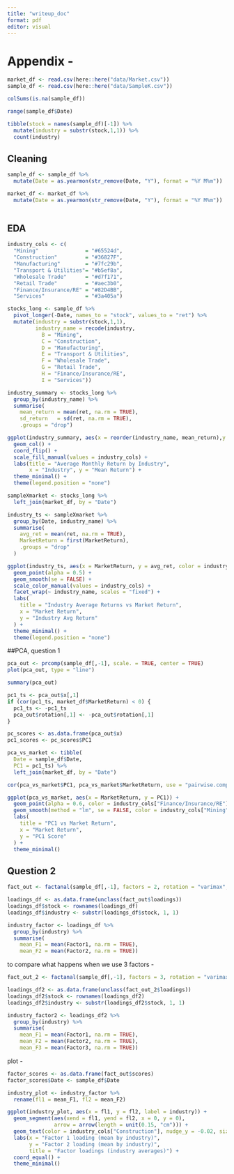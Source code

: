 ```yaml
---
title: "writeup_doc"
format: pdf
editor: visual
---
```


# Appendix - 

```r
market_df <- read.csv(here::here("data/Market.csv"))
sample_df <- read.csv(here::here("data/SampleK.csv"))
```

```r
colSums(is.na(sample_df))

range(sample_df$Date)

tibble(stock = names(sample_df)[-1]) %>%
  mutate(industry = substr(stock,1,1)) %>%
  count(industry)
```

## Cleaning 
```r
sample_df <- sample_df %>%
  mutate(Date = as.yearmon(str_remove(Date, "Y"), format = "%Y M%m"))

market_df <- market_df %>%
  mutate(Date = as.yearmon(str_remove(Date, "Y"), format = "%Y M%m"))
  
```

## EDA

```r

industry_cols <- c(
  "Mining"               = "#65524d",
  "Construction"         = "#36827F",
  "Manufacturing"        = "#7fc29b",
  "Transport & Utilities"= "#b5ef8a",
  "Wholesale Trade"      = "#d7f171",
  "Retail Trade"         = "#aec3b0",
  "Finance/Insurance/RE" = "#82D4BB",
  "Services"             = "#3a405a")

stocks_long <- sample_df %>%
  pivot_longer(-Date, names_to = "stock", values_to = "ret") %>%
  mutate(industry = substr(stock,1,1),
         industry_name = recode(industry,
           B = "Mining",
           C = "Construction",
           D = "Manufacturing",
           E = "Transport & Utilities",
           F = "Wholesale Trade",
           G = "Retail Trade",
           H = "Finance/Insurance/RE",
           I = "Services"))

industry_summary <- stocks_long %>%
  group_by(industry_name) %>%
  summarise(
    mean_return = mean(ret, na.rm = TRUE),
    sd_return   = sd(ret, na.rm = TRUE),
    .groups = "drop")

ggplot(industry_summary, aes(x = reorder(industry_name, mean_return),y = mean_return, fill = industry_name)) +
  geom_col() +
  coord_flip() +  
  scale_fill_manual(values = industry_cols) +
  labs(title = "Average Monthly Return by Industry",
       x = "Industry", y = "Mean Return") +
  theme_minimal() +
  theme(legend.position = "none")

sampleXmarket <- stocks_long %>%
  left_join(market_df, by = "Date")

industry_ts <- sampleXmarket %>%
  group_by(Date, industry_name) %>%
  summarise(
    avg_ret = mean(ret, na.rm = TRUE),
    MarketReturn = first(MarketReturn),  
    .groups = "drop"
  )

ggplot(industry_ts, aes(x = MarketReturn, y = avg_ret, color = industry_name)) +
  geom_point(alpha = 0.5) +
  geom_smooth(se = FALSE) +
  scale_color_manual(values = industry_cols) +
  facet_wrap(~ industry_name, scales = "fixed") +
  labs(
    title = "Industry Average Returns vs Market Return",
    x = "Market Return",
    y = "Industry Avg Return"
  ) +
  theme_minimal() +
  theme(legend.position = "none")
```

##PCA, question 1

```r
pca_out <- prcomp(sample_df[,-1], scale. = TRUE, center = TRUE)
plot(pca_out, type = "line")

summary(pca_out)

pc1_ts <- pca_out$x[,1]
if (cor(pc1_ts, market_df$MarketReturn) < 0) {
  pc1_ts <- -pc1_ts
  pca_out$rotation[,1] <- -pca_out$rotation[,1]
}

pc_scores <- as.data.frame(pca_out$x)   
pc1_scores <- pc_scores$PC1

pca_vs_market <- tibble(
  Date = sample_df$Date,  
  PC1 = pc1_ts) %>%
  left_join(market_df, by = "Date")

cor(pca_vs_market$PC1, pca_vs_market$MarketReturn, use = "pairwise.complete.obs")

ggplot(pca_vs_market, aes(x = MarketReturn, y = PC1)) +
  geom_point(alpha = 0.6, color = industry_cols["Finance/Insurance/RE"]) +
  geom_smooth(method = "lm", se = FALSE, color = industry_cols["Mining"]) +
  labs(
    title = "PC1 vs Market Return",
    x = "Market Return",
    y = "PC1 Score"
  ) +
  theme_minimal()
```

## Question 2
```r
fact_out <- factanal(sample_df[,-1], factors = 2, rotation = "varimax", scores = "regression")

loadings_df <- as.data.frame(unclass(fact_out$loadings))
loadings_df$stock <- rownames(loadings_df)
loadings_df$industry <- substr(loadings_df$stock, 1, 1)

industry_factor <- loadings_df %>%
  group_by(industry) %>%
  summarise(
    mean_F1 = mean(Factor1, na.rm = TRUE),
    mean_F2 = mean(Factor2, na.rm = TRUE))
```
to compare what happens when we use 3 factors - 
```r
fact_out_2 <- factanal(sample_df[,-1], factors = 3, rotation = "varimax", scores = "regression")

loadings_df2 <- as.data.frame(unclass(fact_out_2$loadings))
loadings_df2$stock <- rownames(loadings_df2)
loadings_df2$industry <- substr(loadings_df2$stock, 1, 1)

industry_factor2 <- loadings_df2 %>%
  group_by(industry) %>%
  summarise(
    mean_F1 = mean(Factor1, na.rm = TRUE),
    mean_F2 = mean(Factor2, na.rm = TRUE),
    mean_F3 = mean(Factor3, na.rm = TRUE))
```
plot - 
```r
factor_scores <- as.data.frame(fact_out$scores)
factor_scores$Date <- sample_df$Date

industry_plot <- industry_factor %>%
  rename(fl1 = mean_F1, fl2 = mean_F2)

ggplot(industry_plot, aes(x = fl1, y = fl2, label = industry)) +
  geom_segment(aes(xend = fl1, yend = fl2, x = 0, y = 0),
               arrow = arrow(length = unit(0.15, "cm"))) +
  geom_text(color = industry_cols["Construction"], nudge_y = -0.02, size = 4) +
  labs(x = "Factor 1 loading (mean by industry)",
       y = "Factor 2 loading (mean by industry)",
       title = "Factor loadings (industry averages)") +
  coord_equal() +
  theme_minimal()


```

